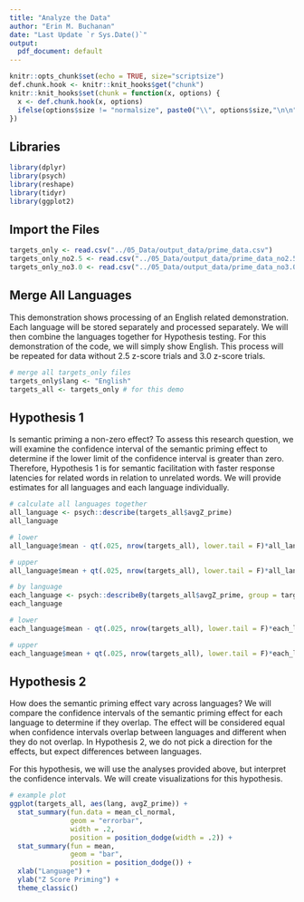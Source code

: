 ```yaml
---
title: "Analyze the Data"
author: "Erin M. Buchanan"
date: "Last Update `r Sys.Date()`"
output:
  pdf_document: default
---
```


```r
knitr::opts_chunk$set(echo = TRUE, size="scriptsize")
def.chunk.hook <- knitr::knit_hooks$get("chunk")
knitr::knit_hooks$set(chunk = function(x, options) {
  x <- def.chunk.hook(x, options)
  ifelse(options$size != "normalsize", paste0("\\", options$size,"\n\n", x, "\n\n \\normalsize"), x)
})
```

## Libraries

```r
library(dplyr)
library(psych)
library(reshape)
library(tidyr)
library(ggplot2)
```

## Import the Files

```r
targets_only <- read.csv("../05_Data/output_data/prime_data.csv")
targets_only_no2.5 <- read.csv("../05_Data/output_data/prime_data_no2.5.csv")
targets_only_no3.0 <- read.csv("../05_Data/output_data/prime_data_no3.0.csv")
```

## Merge All Languages

This demonstration shows processing of an English related demonstration. Each language will be stored separately and processed separately. We will then combine the languages together for Hypothesis testing. For this demonstration of the code, we will simply show English. This process will be repeated for data without 2.5 z-score trials and 3.0 z-score trials. 

```r
# merge all targets_only files
targets_only$lang <- "English"
targets_all <- targets_only # for this demo 
```

## Hypothesis 1

Is semantic priming a non-zero effect? To assess this research question, we will examine the confidence interval of the semantic priming effect to determine if the lower limit of the confidence interval is greater than zero. Therefore, Hypothesis 1 is for semantic facilitation with faster response latencies for related words in relation to unrelated words. We will provide estimates for all languages and each language individually. 

```r
# calculate all languages together
all_language <- psych::describe(targets_all$avgZ_prime)
all_language

# lower
all_language$mean - qt(.025, nrow(targets_all), lower.tail = F)*all_language$se

# upper
all_language$mean + qt(.025, nrow(targets_all), lower.tail = F)*all_language$se

# by language
each_language <- psych::describeBy(targets_all$avgZ_prime, group = targets_all$lang)
each_language

# lower
each_language$mean - qt(.025, nrow(targets_all), lower.tail = F)*each_language$se

# upper
each_language$mean + qt(.025, nrow(targets_all), lower.tail = F)*each_language$se
```

## Hypothesis 2

How does the semantic priming effect vary across languages? We will compare the confidence intervals of the semantic priming effect for each language to determine if they overlap. The effect will be considered equal when confidence intervals overlap between languages and different when they do not overlap. In Hypothesis 2, we do not pick a direction for the effects, but expect differences between languages. 

For this hypothesis, we will use the analyses provided above, but interpret the confidence intervals. We will create visualizations for this hypothesis. 

```r
# example plot
ggplot(targets_all, aes(lang, avgZ_prime)) +
  stat_summary(fun.data = mean_cl_normal, 
               geom = "errorbar", 
               width = .2, 
               position = position_dodge(width = .2)) + 
  stat_summary(fun = mean,
               geom = "bar", 
               position = position_dodge()) + 
  xlab("Language") + 
  ylab("Z Score Priming") +
  theme_classic()

```

